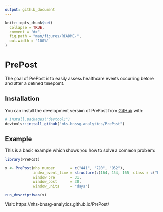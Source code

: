 ```yaml
---
output: github_document
---
```


<!-- README.md is generated from README.Rmd. Please edit that file -->

```r
knitr::opts_chunk$set(
  collapse = TRUE,
  comment = "#>",
  fig.path = "man/figures/README-",
  out.width = "100%"
)
```

# PrePost

<!-- badges: start -->
<!-- badges: end -->

The goal of PrePost is to easily assess healthcare events occurring before and after a defined timepoint. 

## Installation

You can install the development version of PrePost from [GitHub](https://github.com/) with:

``` r
# install.packages("devtools")
devtools::install_github("nhs-bnssg-analytics/PrePost")
```

## Example

This is a basic example which shows you how to solve a common problem:

```r
library(PrePost)

x <- PrePost(nhs_number       = c("441", "720", "962"),
             index_event_time = structure(c(164, 164, 165, class = c("POSIXct",  "POSIXt"), tzone = "GMT")),
             window_pre       = 31,
             window_post      = 30, 
             window_units     = "days")

run_descriptives(x)
```

Visit: https://nhs-bnssg-analytics.github.io/PrePost/
